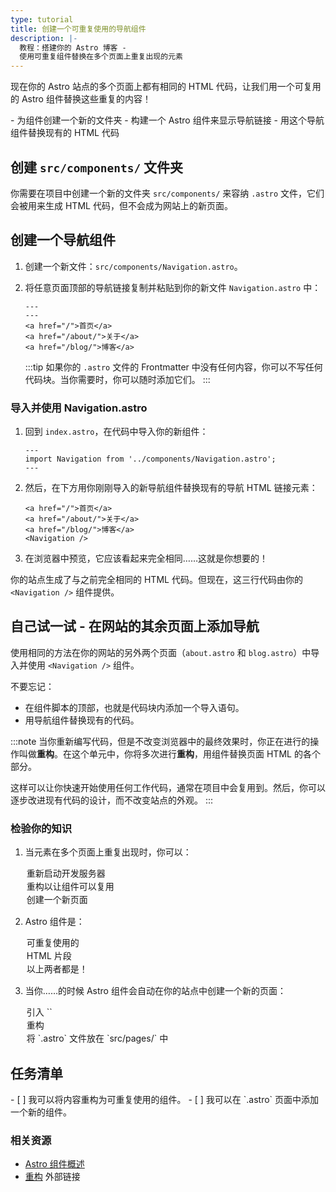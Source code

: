 ```yaml
---
type: tutorial
title: 创建一个可重复使用的导航组件
description: |-
  教程：搭建你的 Astro 博客 -
  使用可重复组件替换在多个页面上重复出现的元素
---
```


现在你的 Astro 站点的多个页面上都有相同的 HTML 代码，让我们用一个可复用的 Astro 组件替换这些重复的内容！

<PreCheck>
  - 为组件创建一个新的文件夹
  - 构建一个 Astro 组件来显示导航链接
  - 用这个导航组件替换现有的 HTML 代码
</PreCheck>

## 创建 `src/components/` 文件夹

你需要在项目中创建一个新的文件夹 `src/components/` 来容纳 `.astro` 文件，它们会被用来生成 HTML 代码，但不会成为网站上的新页面。

## 创建一个导航组件

1. 创建一个新文件：`src/components/Navigation.astro`。

2. 将任意页面顶部的导航链接复制并粘贴到你的新文件 `Navigation.astro` 中：

    ```astro title="src/components/Navigation.astro" "---"
    ---
    ---
    <a href="/">首页</a>
    <a href="/about/">关于</a>
    <a href="/blog/">博客</a>
    ```
    :::tip
    如果你的 `.astro` 文件的 Frontmatter 中没有任何内容，你可以不写任何代码块。当你需要时，你可以随时添加它们。
    :::

### 导入并使用 Navigation.astro

1. 回到 `index.astro`，在代码中导入你的新组件：

    ```astro title="src/pages/index.astro"
    ---
    import Navigation from '../components/Navigation.astro';
    ---
    ```

2. 然后，在下方用你刚刚导入的新导航组件替换现有的导航 HTML 链接元素：

    ```astro title="src/pages/index.astro" del={1-3} ins={4}
    <a href="/">首页</a>
    <a href="/about/">关于</a>
    <a href="/blog/">博客</a>
    <Navigation />
    ```

3. 在浏览器中预览，它应该看起来完全相同……这就是你想要的！

你的站点生成了与之前完全相同的 HTML 代码。但现在，这三行代码由你的 `<Navigation />` 组件提供。

<Box icon="puzzle-piece">

## 自己试一试 - 在网站的其余页面上添加导航

使用相同的方法在你的网站的另外两个页面（`about.astro` 和 `blog.astro`）中导入并使用 `<Navigation />` 组件。

不要忘记：
- 在组件脚本的顶部，也就是代码块内添加一个导入语句。
- 用导航组件替换现有的代码。

</Box>

:::note
当你重新编写代码，但是不改变浏览器中的最终效果时，你正在进行的操作叫做**重构**。在这个单元中，你将多次进行**重构**，用组件替换页面 HTML 的各个部分。

这样可以让你快速开始使用任何工作代码，通常在项目中会复用到。然后，你可以逐步改进现有代码的设计，而不改变站点的外观。
:::

<Box icon="check-list">

### 检验你的知识

1. 当元素在多个页面上重复出现时，你可以：
    <MultipleChoice>
      <Option>
        重新启动开发服务器
      </Option>
      <Option isCorrect>
        重构以让组件可以复用
      </Option>
      <Option>
        创建一个新页面
      </Option>
    </MultipleChoice>

2. Astro 组件是：
    <MultipleChoice>
      <Option>
        可重复使用的
      </Option>
      <Option>
        HTML 片段
      </Option>
      <Option isCorrect>
        以上两者都是！
      </Option>
    </MultipleChoice>

3. 当你……的时候 Astro 组件会自动在你的站点中创建一个新的页面：
    <MultipleChoice>
      <Option>
        引入 `<html></html>`
      </Option>
      <Option>
        重构
      </Option>
      <Option isCorrect>
        将 `.astro` 文件放在 `src/pages/` 中
      </Option>
    </MultipleChoice>
</Box>

<Box icon="check-list">

## 任务清单

<Checklist>
- [ ] 我可以将内容重构为可重复使用的组件。
- [ ] 我可以在 `.astro` 页面中添加一个新的组件。
</Checklist>

</Box>

### 相关资源 

- [Astro 组件概述](/zh-cn/core-concepts/astro-components/#组件概述)
- [重构](https://refactoring.com/) <Badge>外部链接</Badge>
